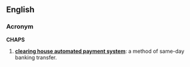 ==English==
===Acronym===
'''CHAPS'''

# {{UK}} '''[[clearing house automated payment system]]''': a method of same-day banking transfer.